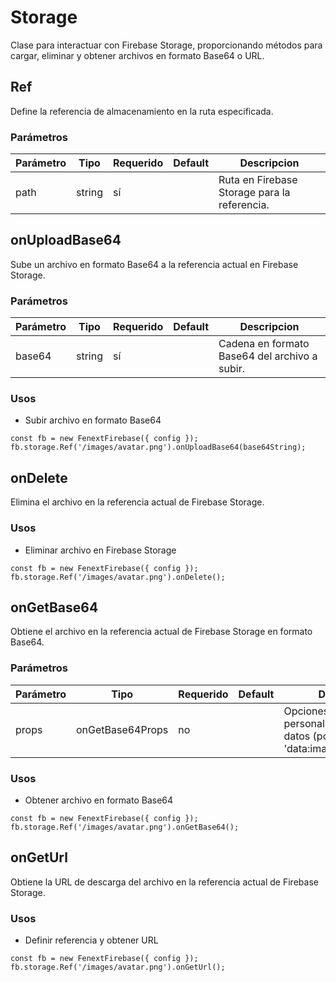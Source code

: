 # Storage

Clase para interactuar con Firebase Storage, proporcionando métodos para cargar, eliminar y obtener archivos en formato Base64 o URL.

## Ref

Define la referencia de almacenamiento en la ruta especificada.

### Parámetros

| Parámetro | Tipo | Requerido | Default | Descripcion |
| --------- | ---- | --------- | ------- | ----------- |
| path | string | sí |  | Ruta en Firebase Storage para la referencia. |


## onUploadBase64

Sube un archivo en formato Base64 a la referencia actual en Firebase Storage.

### Parámetros

| Parámetro | Tipo | Requerido | Default | Descripcion |
| --------- | ---- | --------- | ------- | ----------- |
| base64 | string | sí |  | Cadena en formato Base64 del archivo a subir. |
### Usos

- Subir archivo en formato Base64

```tsx copy
const fb = new FenextFirebase({ config });
fb.storage.Ref('/images/avatar.png').onUploadBase64(base64String);
```



## onDelete

Elimina el archivo en la referencia actual de Firebase Storage.

### Usos

- Eliminar archivo en Firebase Storage

```tsx copy
const fb = new FenextFirebase({ config });
fb.storage.Ref('/images/avatar.png').onDelete();
```



## onGetBase64

Obtiene el archivo en la referencia actual de Firebase Storage en formato Base64.

### Parámetros

| Parámetro | Tipo | Requerido | Default | Descripcion |
| --------- | ---- | --------- | ------- | ----------- |
| props | onGetBase64Props | no |  | Opciones para personalizar el formato de datos (por defecto: 'data:image/png;base64,'). |
### Usos

- Obtener archivo en formato Base64

```tsx copy
const fb = new FenextFirebase({ config });
fb.storage.Ref('/images/avatar.png').onGetBase64();
```



## onGetUrl

Obtiene la URL de descarga del archivo en la referencia actual de Firebase Storage.

### Usos

- Definir referencia y obtener URL

```tsx copy
const fb = new FenextFirebase({ config });
fb.storage.Ref('/images/avatar.png').onGetUrl();
```



